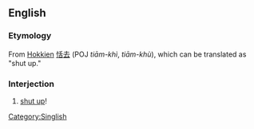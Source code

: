 ==English==

===Etymology===
From [[Hokkien]] [[恬]][[去]] (POJ ''tiām-khì'', ''tiām-khù''), which can be translated as "shut up."

===Interjection===
{{en-interj}}

# {{context|Singapore}} [[shut up]]!
[[Category:Singlish]]